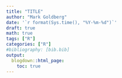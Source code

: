 ```yaml
---
title: "TITLE"
author: "Mark Goldberg"
date: '`r format(Sys.time(), "%Y-%m-%d")`'
draft: true
math: true
tags: ["R"]
categories: ["R"]
#bibliography: [bib.bib]
output:
  blogdown::html_page:
    toc: true
---
```

